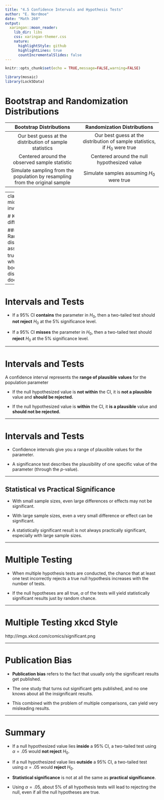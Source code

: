 ```yaml
---
title: "4.5 Confidence Intervals and Hypothesis Tests"
author: "E. Nordmoe"
date: "Math 260"
output:
  xaringan::moon_reader:
    lib_dir: libs
    css: xaringan-themer.css
    nature:
      highlightStyle: github
      highlightLines: true
      countIncrementalSlides: false
---
```


```r
knitr::opts_chunk$set(echo = TRUE,message=FALSE,warning=FALSE)
```


```r
library(mosaic)
library(Lock5Data)
```


# Bootstrap and Randomization Distributions

 Bootstrap Distributions | Randomization Distributions  
:----------------------------:|:------------------------------:
Our best guess at the distribution of sample statistics | Our best guess at the distribution of sample statistics, if $H_0$ were true   
Centered around the observed sample statistic | Centered around the null hypothesized value  
Simulate sampling from the population by resampling from the original sample |   Simulate samples assuming $H_0$ were true  


---
class:center, middle, inverse

# Key difference  

### Randomization distribution assumes $H_0$ true, <br> while a bootstrap distribution does *not*

---

# Intervals and Tests


* If a 95% CI **contains** the parameter in $H_0$, then a two-tailed test should **not reject** $H_0$ at the 5% significance level.

* If a 95% CI **misses** the parameter in $H_0$, then a two-tailed test should **reject** $H_0$ at the 5% significance level.

---

# Intervals and Tests

A confidence interval represents the **range of plausible values** for the population parameter

* If the null hypothesized value is **not within** the CI, it is **not a plausible** value and **should be rejected.**  

* If the null hypothesized value is **within** the CI, it **is a plausible** value and **should not be rejected.**  

---

# Intervals and Tests

* Confidence intervals give you a range of plausible values for the parameter.

* A significance test describes the plausibility of one specific value of the parameter (through the $p$-value).

---

## Statistical vs Practical Significance

*  With small sample sizes, even large differences or effects may not be significant.

*  With large sample sizes, even a very small difference or effect can be significant.

*  A statistically significant result is not always practically significant, especially with large sample sizes.

---

# Multiple Testing

*  When multiple hypothesis tests are conducted, the chance that at least one test incorrectly rejects a true null hypothesis increases with the number of tests.  

*  If the null hypotheses are all true, $\alpha$ of the tests will yield statistically significant results just by random chance. 

---

# Multiple Testing xkcd Style

http://imgs.xkcd.com/comics/significant.png

---

# Publication Bias

*  **Publication bias** refers to the fact that usually only the significant results get published.  

*  The one study that turns out significant gets published, and no one knows about all the insignificant results.  

*  This combined with the problem of multiple comparisons, can yield very misleading results.  

---

# Summary

*  If a null hypothesized value lies **inside** a 95% CI, a two-tailed test using $\alpha=.05$ would **not reject** $H_0$.  

*  If a null hypothesized value lies **outside** a 95% CI, a two-tailed test using $\alpha=.05$ would **reject** $H_0$.  

* **Statistical significance** is not at all the same as **practical significance**. 

* Using $\alpha=.05$, about 5% of all hypothesis tests will lead to rejecting the null, even if all the null hypotheses are true.  

